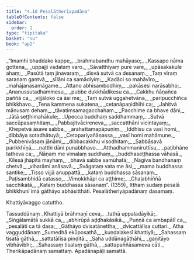 ```yaml
---
title: "4.10 Pesalātherīapadāna"
tableOfContents: false
sidebar:
  order: 2
type: "tipitaka"
basket: "su"
book: "ap2"
---
```



<DynamicBreadcrumb />

<Division number="220" book="ap2" bookNo="20" page="160">

<Paragraph number="1442" type="verses" book="ap2">
_“Imamhi bhaddake kappe,_  
_brahmabandhu mahāyaso;_  
_Kassapo nāma gottena,_  
_uppajji vadataṃ varo._  

</Paragraph>

</Division>
<Division number="221" book="ap2" bookNo="20" page="216">

<Paragraph number="1443" type="verses" book="ap2">
_Sāvatthiyaṃ pure vare,_  
_upāsakakule ahaṃ;_  
_Pasūtā taṃ jinavaraṃ,_  
_disvā sutvā ca desanaṃ._  

</Paragraph>

</Division>
<Division number="222" book="ap2" bookNo="20" page="216">

<Paragraph number="1444" type="verses" book="ap2">
_Taṃ vīraṃ saraṇaṃ gantvā,_  
_sīlāni ca samādiyiṃ;_  
_Kadāci so mahāvīro,_  
_mahājanasamāgame._  

</Paragraph>

</Division>
<Division number="223" book="ap2" bookNo="20" page="216">

<Paragraph number="1445" type="verses" book="ap2">
_Attano abhisambodhiṃ,_  
_pakāsesi narāsabho;_  
_Ananussutadhammesu,_  
_pubbe dukkhādikesu ca._  

</Paragraph>

</Division>
<Division number="224" book="ap2" bookNo="20" page="216">

<Paragraph number="1446" type="verses" book="ap2">
_Cakkhu ñāṇañca paññā ca,_  
_vijjāloko ca āsi me;_  
_Taṃ sutvā uggahetvāna,_  
_paripucchiñca bhikkhavo._  

</Paragraph>

</Division>
<Division number="225" book="ap2" bookNo="20" page="216">

<Paragraph number="1447" type="verses" book="ap2">
_Tena kammena sukatena,_  
_cetanāpaṇidhīhi ca;_  
_Jahitvā mānusaṃ dehaṃ,_  
_tāvatiṃsamagacchahaṃ._  

</Paragraph>

</Division>
<Division number="226" book="ap2" bookNo="20" page="216">

<Paragraph number="1448" type="verses" book="ap2">
_Pacchime ca bhave dāni,_  
_Jātā seṭṭhimahākule;_  
_Upecca buddhaṃ saddhammaṃ,_  
_Sutvā saccūpasaṃhitaṃ._  

</Paragraph>

</Division>
<Division number="227" book="ap2" bookNo="20" page="216">

<Paragraph number="1449" type="verses" book="ap2">
_Pabbajitvācireneva,_  
_saccatthāni vicintayaṃ;_  
_Khepetvā āsave sabbe,_  
_arahattamapāpuṇiṃ._  

</Paragraph>

</Division>
<Division number="228" book="ap2" bookNo="20" page="216">

<Paragraph number="1450" type="verses" book="ap2">
_Iddhīsu ca vasī homi,_  
_dibbāya sotadhātuyā;_  
_Cetopariyañāṇassa,_  
_vasī homi mahāmune._  

</Paragraph>

</Division>
<Division number="229" book="ap2" bookNo="20" page="217">

<Paragraph number="1451" type="verses" book="ap2">
_Pubbenivāsaṃ jānāmi,_  
_dibbacakkhu visodhitaṃ;_  
_Sabbāsavā parikkhīṇā,_  
_natthi dāni punabbhavo._  

</Paragraph>

</Division>
<Division number="230" book="ap2" bookNo="20" page="217">

<Paragraph number="1452" type="verses" book="ap2">
_Atthadhammaniruttīsu,_  
_paṭibhāne tatheva ca;_  
_Ñāṇaṃ me vimalaṃ suddhaṃ,_  
_buddhaseṭṭhassa vāhasā._  

</Paragraph>

</Division>
<Division number="231" book="ap2" bookNo="20" page="217">

<Paragraph number="1453" type="verses" book="ap2">
_Kilesā jhāpitā mayhaṃ,_  
_bhavā sabbe samūhatā;_  
_Nāgīva bandhanaṃ chetvā,_  
_viharāmi anāsavā._  

</Paragraph>

</Division>
<Division number="232" book="ap2" bookNo="20" page="217">

<Paragraph number="1454" type="verses" book="ap2">
_Svāgataṃ vata me āsi,_  
_mama buddhassa santike;_  
_Tisso vijjā anuppattā,_  
_kataṃ buddhassa sāsanaṃ._  

</Paragraph>

</Division>
<Division number="233" book="ap2" bookNo="20" page="217">

<Paragraph number="1455" type="verses" book="ap2">
_Paṭisambhidā catasso,_  
_Vimokkhāpi ca aṭṭhime;_  
_Chaḷabhiññā sacchikatā,_  
_Kataṃ buddhassa sāsanaṃ”. (1359)_  

</Paragraph>

<Paragraph number="1456" book="ap2">
Itthaṃ sudaṃ pesalā bhikkhunī imā gāthāyo abhāsitthāti.

</Paragraph>
</Division>

<Paragraph number="1457" type="center" book="ap2">
Pesalātheriyāpadānaṃ dasamaṃ.

  
<Emphasis>Khattiyāvaggo catuttho.</Emphasis>



</Paragraph>

<Paragraph number="1458" type="center" book="ap2">
Tassuddānaṃ


</Paragraph>

<Paragraph number="1459" type="verses" book="ap2">
_Khattiyā brāhmaṇī ceva,_  
_tathā uppaladāyikā;_  
_Siṅgālamātā sukkā ca,_  
_abhirūpā aḍḍhakāsikā._  

</Paragraph>

<Paragraph number="1460" type="verses" book="ap2">
_Puṇṇā ca ambapālī ca,_  
_pesalāti ca tā dasa;_  
_Gāthāyo dvisatānettha,_  
_dvicattālīsa cuttari._  


</Paragraph>

<Paragraph number="1461" type="center" book="ap2">
Atha vagguddānaṃ


</Paragraph>

<Paragraph number="1462" type="verses" book="ap2">
_Sumedhā ekūposathā,_  
_kuṇḍalakesī khattiyā;_  
_Sahassaṃ tisatā gāthā,_  
_sattatālīsa piṇḍitā._  

</Paragraph>

<Paragraph number="1463" type="verses" book="ap2">
_Saha uddānagāthāhi,_  
_gaṇitāyo vibhāvibhi;_  
_Sahassaṃ tisataṃ gāthā,_  
_sattapaññāsameva cāti._  


</Paragraph>

<Paragraph number="1464" type="center" book="ap2">
Therikāpadānaṃ samattaṃ.



</Paragraph>

<Paragraph number="1465" type="center" book="ap2">
Apadānapāḷi samattā.
</Paragraph>